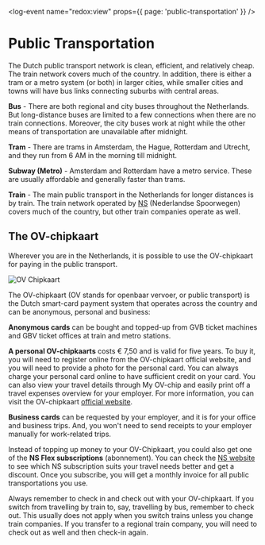 <log-event name="redox:view" props={{ page: 'public-transportation' }} />

# Public Transportation

The Dutch public transport network is clean, efficient, and relatively cheap. The train network covers much of the country. In addition, there is either a tram or a metro system (or both) in larger cities, while smaller cities and towns will have bus links connecting suburbs with central areas.

**Bus** - There are both regional and city buses throughout the Netherlands. But long-distance buses are limited to a few connections when there are no train connections. Moreover, the city buses work at night while the other means of transportation are unavailable after midnight.

**Tram** - There are trams in Amsterdam, the Hague, Rotterdam and Utrecht, and they run from 6 AM in the morning till midnight.

**Subway (Metro)** - Amsterdam and Rotterdam have a metro service. These are usually affordable and generally faster than trams.

**Train** - The main public transport in the Netherlands for longer distances is by train. The train network operated by [NS](https://www.ns.nl/en) (Nederlandse Spoorwegen) covers much of the country, but other train companies operate as well.

## The OV-chipkaart
Wherever you are in the Netherlands, it is possible to use the OV-chipkaart for paying in the public transport.

![OV Chipkaart](ov-chipkaart.jpeg)

The OV-chipkaart (OV stands for openbaar vervoer, or public transport) is the Dutch smart-card payment system that operates across the country and can be anonymous, personal and business:

**Anonymous cards** can be bought and topped-up from GVB ticket machines and GBV ticket offices at train and metro stations.

**A personal OV-chipkaarts** costs € 7,50 and is valid for five years. To buy it, you will need to register online from the OV-chipkaart official website, and you will need to provide a photo for the personal card. You can always charge your personal card online to have sufficient credit on your card. You can also view your travel details through My OV-chip and easily print off a travel expenses overview for your employer. For more information, you can visit the OV-chipkaart [official website](https://www.ov-chipkaart.nl/purchase-an-ov-chipkaart/apply-for-personal-ov-chipkaart.htm).

**Business cards** can be requested by your employer, and it is for your office and business trips. And, you won't need to send receipts to your employer manually for work-related trips.

Instead of topping up money to your OV-Chipkaart, you could also get one of the **NS Flex subscriptions** (abonnement). You can check the [NS website](https://www.ns.nl/nsflex/webshop#/keuzehulp/landing) to see which NS subscription suits your travel needs better and get a discount. Once you subscribe, you will get a monthly invoice for all public transportations you use.  

<callout type="warning">
    Always remember to check in and check out with your OV-chipkaart. If you switch from travelling by train to, say, travelling by bus, remember to check out. This usually does not apply when you switch trains unless you change train companies. If you transfer to a regional train company, you will need to check out as well and then check-in again.
</callout>
